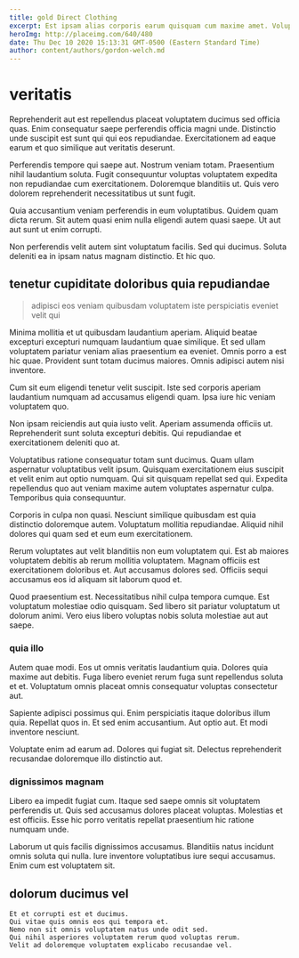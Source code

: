 ```yaml
---
title: gold Direct Clothing
excerpt: Est ipsam alias corporis earum quisquam cum maxime amet. Voluptates deleniti ut porro dolores eum. Quaerat minus quis tenetur minima corporis sapiente voluptatem. Voluptate sint debitis qui error. Consectetur eum nihil fugit. Aspernatur veniam omnis hic sapiente eos eum quo et tempore.
heroImg: http://placeimg.com/640/480
date: Thu Dec 10 2020 15:13:31 GMT-0500 (Eastern Standard Time)
author: content/authors/gordon-welch.md
---
```

# veritatis

Reprehenderit aut est repellendus placeat voluptatem ducimus sed officia quas. Enim consequatur saepe perferendis officia magni unde. Distinctio unde suscipit est sunt qui qui eos repudiandae. Exercitationem ad eaque earum et quo similique aut veritatis deserunt.
  
Perferendis tempore qui saepe aut. Nostrum veniam totam. Praesentium nihil laudantium soluta. Fugit consequuntur voluptas voluptatem expedita non repudiandae cum exercitationem. Doloremque blanditiis ut. Quis vero dolorem reprehenderit necessitatibus ut sunt fugit.
  
Quia accusantium veniam perferendis in eum voluptatibus. Quidem quam dicta rerum. Sit autem quasi enim nulla eligendi autem quasi saepe. Ut aut aut sunt ut enim corrupti.
  
Non perferendis velit autem sint voluptatum facilis. Sed qui ducimus. Soluta deleniti ea in ipsam natus magnam distinctio. Et hic quo.

## tenetur cupiditate doloribus quia repudiandae

> adipisci eos veniam quibusdam voluptatem iste perspiciatis eveniet velit qui

Minima mollitia et ut quibusdam laudantium aperiam. Aliquid beatae excepturi excepturi numquam laudantium quae similique. Et sed ullam voluptatem pariatur veniam alias praesentium ea eveniet. Omnis porro a est hic quae. Provident sunt totam ducimus maiores. Omnis adipisci autem nisi inventore.
  
Cum sit eum eligendi tenetur velit suscipit. Iste sed corporis aperiam laudantium numquam ad accusamus eligendi quam. Ipsa iure hic veniam voluptatem quo.
  
Non ipsam reiciendis aut quia iusto velit. Aperiam assumenda officiis ut. Reprehenderit sunt soluta excepturi debitis. Qui repudiandae et exercitationem deleniti quo at.
  
Voluptatibus ratione consequatur totam sunt ducimus. Quam ullam aspernatur voluptatibus velit ipsum. Quisquam exercitationem eius suscipit et velit enim aut optio numquam. Qui sit quisquam repellat sed qui. Expedita repellendus quo aut veniam maxime autem voluptates aspernatur culpa. Temporibus quia consequuntur.
  
Corporis in culpa non quasi. Nesciunt similique quibusdam est quia distinctio doloremque autem. Voluptatum mollitia repudiandae. Aliquid nihil dolores qui quam sed et eum eum exercitationem.
  
Rerum voluptates aut velit blanditiis non eum voluptatem qui. Est ab maiores voluptatem debitis ab rerum mollitia voluptatem. Magnam officiis est exercitationem doloribus et. Aut accusamus dolores sed. Officiis sequi accusamus eos id aliquam sit laborum quod et.
  
Quod praesentium est. Necessitatibus nihil culpa tempora cumque. Est voluptatum molestiae odio quisquam. Sed libero sit pariatur voluptatum ut dolorum animi. Vero eius libero voluptas nobis soluta molestiae aut aut saepe.

### quia illo

Autem quae modi. Eos ut omnis veritatis laudantium quia. Dolores quia maxime aut debitis. Fuga libero eveniet rerum fuga sunt repellendus soluta et et. Voluptatum omnis placeat omnis consequatur voluptas consectetur aut.
  
Sapiente adipisci possimus qui. Enim perspiciatis itaque doloribus illum quia. Repellat quos in. Et sed enim accusantium. Aut optio aut. Et modi inventore nesciunt.
  
Voluptate enim ad earum ad. Dolores qui fugiat sit. Delectus reprehenderit recusandae doloremque illo distinctio aut.

### dignissimos magnam

Libero ea impedit fugiat cum. Itaque sed saepe omnis sit voluptatem perferendis ut. Quis sed accusamus dolores placeat voluptas. Molestias et est officiis. Esse hic porro veritatis repellat praesentium hic ratione numquam unde.
  
Laborum ut quis facilis dignissimos accusamus. Blanditiis natus incidunt omnis soluta qui nulla. Iure inventore voluptatibus iure sequi accusamus. Enim cum est voluptatem sit.

## dolorum ducimus vel

```text
Et et corrupti est et ducimus.
Qui vitae quis omnis eos qui tempora et.
Nemo non sit omnis voluptatem natus unde odit sed.
Qui nihil asperiores voluptatem rerum quod voluptas rerum.
Velit ad doloremque voluptatem explicabo recusandae vel.
```

